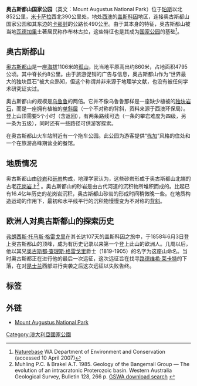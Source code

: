 {{Infobox protected area
  | name = 奥古斯都山国家公园
  | iucn_category = III
  | photo = Mount Augustus by Jan Van Der Hoeven.jpg
  | photo_caption = Mount Augustus
  | image = Australia_Locator_Map.svg
  | lat_d = 24
  | lat_m = 19
  | lat_s = 50
  | lat_NS = S
  | long_d = 116
  | long_m = 50
  | long_s = 37
  | long_EW = E
  | map = Western Australia
  | map_width = 
  | region = AU-WA
  | nearest_city  = [[Meekatharra,_Western_Australia|奥古斯都山]]
  | area = 9,168 ha<ref name="ParkAreas">{{cite journal |year=2010 |title=Department of Environment and Conservation 2009–2010 Annual Report |pages=48 |publisher=Department of Environment and Conservation |issn=1835-114X |url=http://www.dec.wa.gov.au/content/view/6139/2345/ |deadurl=yes |archiveurl=https://web.archive.org/web/20110111124319/http://www.dec.wa.gov.au/content/view/6139/2345/ |archivedate=2011-01-11 |journal= |access-date=2011-10-26 }}</ref>
  | established = 1989
  | visitation_num = 
  | visitation_year = 
  | governing_body = [[Department_of_Environment_and_Conservation_(Western_Australia)|环保局官方网站链接]]
  | url = http://www.dec.wa.gov.au/component/option,com_hotproperty/task,view/id,58/Itemid,1584/
}}

'''奥古斯都山国家公园'''（英文：Mount Augustus National Park）位于[[珀斯|珀斯]]以北852公里，[[米卡萨拉|米卡萨拉]]西北390公里处，地处[[西澳大利亚州|西澳]]的[[盖斯科因|盖斯科因]]地区，连接奥古斯都山国家公园和其东边的[[卡那封|卡那封]]的公路长490公里。由于其本身的特征，奥古斯都山被当地[[瓦德加里|瓦德加里]]土著居民称作布林古拉，这些特征也是其成为[[国家公园|国家公园]]的基础<ref name="naturebase">[http://www.naturebase.net/component/option,com_hotproperty/task,view/id,58/Itemid,755/ Naturebase] {{Wayback|url=http://www.naturebase.net/component/option,com_hotproperty/task,view/id,58/Itemid,755/ |date=20081121023819 }} WA Department of Environment and Conservation (accessed 10 April 2007)</ref>。

==奥古斯都山==
[[奥古斯都山|奥古斯都山]]是一座[[海拔|海拔]]1106米的[[孤山|孤山]]，比当地平原高出约860米，占地面积4795公顷。其中脊长约8公里。由于旅游促销的广告与信息，奥古斯都山作为“世界最大的独块巨石”被大众熟知，但这个称谓并非来源于地理学文献，也没有被任何学术研究证实过。

奥古斯都山的规模是[[烏魯汝—卡塔楚塔國家公園|乌鲁鲁]]的两倍。它并不像乌鲁鲁那样是一座缺少植被的[[独块岩石|独块岩石]]，而是一座拥有植被的[[单斜层|单斜层]]（一个不对称的背斜，资料来源于西澳环保局）。登上山顶需要5个小时（含返回），有两条路线可选（一条的攀岩难度为四级，另一条为五级），同时还有一些路径可供游客探索。

在奥古斯都山火车站附近有一个拖车公园。此公园为游客提供“[[栋加|栋加]]”风格的住处和一个在旅游高峰期营业的餐馆。

==地质情况==
奥古斯都山由[[砂岩|砂岩]]和[[砾岩|砾岩]]构成，地理学家认为，这些砂岩形成于奥古斯都山北端的古老[[花岗岩|花岗岩]]上<ref name="Muhling85">Muhling P.C. & Brakel A.T. 1985. Geology of the Bangemall Group — The evolution of an intracratonic Proterozoic basin. Western Australia Geological Survey, Bulletin 128, 266 p. [http://geodocs.doir.wa.gov.au/document/documentSearchCriteria.do?from=topNav&cabinetId=1101 GSWA download search] {{Wayback|url=http://geodocs.doir.wa.gov.au/document/documentSearchCriteria.do?from=topNav&cabinetId=1101 |date=20090713220039 }}</ref> 。奥古斯都山的砂岩是由古代河道的沉积物所堆积而成的。比起已有16.4亿年历史的花岗岩沉积，奥古斯都山砂岩的形成时间稍微晚一些。在地质构造运动的作用下，最初和水平线平行的沉积物慢慢变为不对称的[[背斜|背斜]]。

==欧洲人对奥古斯都山的探索历史==
[[弗朗西斯·托马斯·格雷戈里|弗朗西斯·托马斯·格雷戈里]]在其长达107天的盖斯科因之旅中，于1858年6月3日登上奥古斯都山的顶峰，成为有历史记录以来第一个登上此山的欧洲人。几周以后，他以其兄[[奥古斯都·查理斯·格雷戈里|奥古斯都·查理斯·格雷戈里]]爵士（1819-1905）的名字为这座山命名。当时奥古斯都正在进行他的最后一次远征，这次远征旨在找寻[[路德维希·莱卡特|路德维希·莱卡特]]的下落，在对[[昆士兰|昆士兰]]西部进行突袭之后这次远征以失败告终。

==标签==
{{reflist}}

== 外链 ==
{{commons}}
* [http://www.naturebase.net/component/option,com_hotproperty/task,view/id,58/Itemid,755/ Mount Augustus National Park]{{Wayback|url=http://www.naturebase.net/component/option,com_hotproperty/task,view/id,58/Itemid,755/ |date=20081121023819 }}

[[Category:澳大利亞國家公園|Category:澳大利亞國家公園]]
